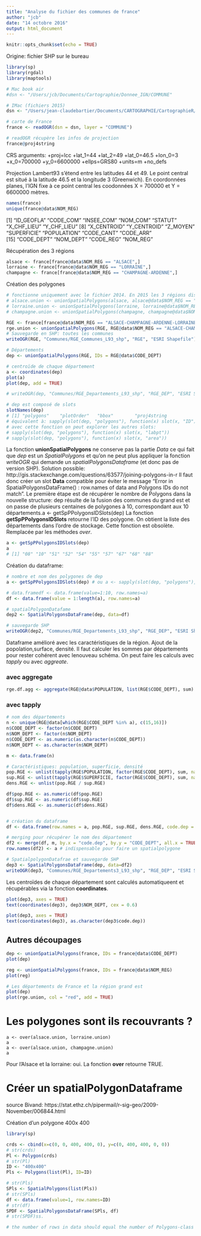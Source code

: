 ```yaml
---
title: "Analyse du fichier des communes de france"
author: "jcb"
date: "14 octobre 2016"
output: html_document
---
```


```r
knitr::opts_chunk$set(echo = TRUE)
```

Origine: fichier SHP sur le bureau
```r
library(sp)
library(rgdal)
library(maptools)

# Mac book air
#dsn <- "/Users/jcb/Documents/Cartographie/Donnee_IGN/COMMUNE"

# IMac (fichiers 2015)
dsn <- "/Users/jean-claudebartier/Documents/CARTOGRAPHIE/CartographieR/IGN_GEOFLA_2015/Fichier_SHP/COMMUNE"

# carte de France
france <- readOGR(dsn = dsn, layer = "COMMUNE")

# readOGR récupère les infos de projection
france@proj4string
```
CRS arguments:
 +proj=lcc +lat_1=44 +lat_2=49 +lat_0=46.5 +lon_0=3 +x_0=700000 +y_0=6600000 +ellps=GRS80
+units=m +no_defs 

Projection Lambert93 s'étend entre les latitudes 44 et 49. Le point central est situé à la latitude 46.5 et la longitude 3 (Greenwich). En coordonnées planes, l'IGN fixe à ce point central les coodonnées X = 700000 et Y = 6600000 mètres.

```r
names(france)
unique(france@data$NOM_REG)

```
[1] "ID_GEOFLA"  "CODE_COM"   "INSEE_COM"  "NOM_COM"    "STATUT"     "X_CHF_LIEU" "Y_CHF_LIEU"
 [8] "X_CENTROID" "Y_CENTROID" "Z_MOYEN"    "SUPERFICIE" "POPULATION" "CODE_CANT"  "CODE_ARR"  
[15] "CODE_DEPT"  "NOM_DEPT"   "CODE_REG"   "NOM_REG" 

Récupération des 3 régions
```r
alsace <- france[france@data$NOM_REG == "ALSACE",]
lorraine <- france[france@data$NOM_REG == "LORRAINE",]
champagne <- france[france@data$NOM_REG == "CHAMPAGNE-ARDENNE",]
```
Création des polygones
```r
# fonctionne uniquement avec le fichier 2014. En 2015 les 3 régions disparaissent...
# alsace.union <- unionSpatialPolygons(alsace, alsace@data$NOM_REG == "ALSACE")
# lorraine.union <- unionSpatialPolygons(lorraine, lorraine@data$NOM_REG == "LORRAINE")
# champagne.union <- unionSpatialPolygons(champagne, champagne@data$NOM_REG == "CHAMPAGNE-ARDENNE")

RGE <- france[france@data$NOM_REG == "ALSACE-CHAMPAGNE-ARDENNE-LORRAINE", ]
rge.union <- unionSpatialPolygons(RGE, RGE@data$NOM_REG == "ALSACE-CHAMPAGNE-ARDENNE-LORRAINE")
# Sauvegarde en SHP: toutes les communes
writeOGR(RGE, "Communes/RGE_Communes_L93_shp", "RGE", "ESRI Shapefile")

# Départements
dep <- unionSpatialPolygons(RGE, IDs = RGE@data$CODE_DEPT) 

# centroïde de chaque département
a <- coordinates(dep)
plot(a)
plot(dep, add = TRUE)

# writeOGR(dep, "Communes/RGE_Departements_L93_shp", "RGE_DEP", "ESRI Shapefile")

# dep est composé de slots
slotNames(dep)
# [1] "polygons"    "plotOrder"   "bbox"        "proj4string
# équivalent à: sapply(slot(dep, "polygons"), function(x) slot(x, "ID"))
# avec cette fonction on peut explorer les autres slots:
# sapply(slot(dep, "polygons"), function(x) slot(x, "labpt"))
# sapply(slot(dep, "polygons"), function(x) slot(x, "area"))

```


La fonction __unionSpatialPolygons__ ne conserve pas la partie _Data_ ce qui fait que _dep_ est un _SpatialPolygons_ et qu'on ne peut plus appliquer la fonction _writeOGR_ qui demande un _spatialPolygonsDataframe_ (et donc pas de version SHP). Solution possible: http://gis.stackexchange.com/questions/63577/joining-polygons-in-r
Il faut donc créer un slot __Data__ compatible pour éviter le message "Error in SpatialPolygonsDataFrame() : row.names of data and Polygons IDs do not match".
Le première étape est de récupérer le nombre de Polygons dans la nouvelle structure: dep résulte de la fusion des communes du grand est et on passe de plusieurs centaines de polygones à 10, correspondant aux 10 départements.a <- getSpPPolygonsIDSlots(dep)
La fonction __getSpPPolygonsIDSlots__ retourne l'ID des polygone. On obtient la liste des départements dans l'ordre de stockage. Cette fonction est obsolète. Remplacée par les méthodes _over_.

```r
a <- getSpPPolygonsIDSlots(dep)
a
# [1] "08" "10" "51" "52" "54" "55" "57" "67" "68" "88"
```

Création du dataframe:
```r
# nombre et nom des polygones de dep
a <- getSpPPolygonsIDSlots(dep) # ou a <- sapply(slot(dep, "polygons"), function(x) slot(x, "ID"))

# data.framedf <- data.frame(value=1:10, row.names=a)
df <- data.frame(value = 1:length(a), row.names=a)

# spatialPolygonDatafame
dep2 <- SpatialPolygonsDataFrame(dep, data=df)

# sauvegarde SHP
writeOGR(dep2, "Communes/RGE_Departements_L93_shp", "RGE_DEP", "ESRI Shapefile")
```

Dataframe amélioré avec les caractéristiques de la région. Ajout de la popolation,surface, densité. Il faut calculer les sommes par départements pour rester cohérent avec lenouveau schéma.
On peut faire les calculs avec _tapply_ ou avec _aggreate_.

### avec aggregate
```r
rge.df.agg <- aggregate(RGE@data$POPULATION, list(RGE$CODE_DEPT), sum)

```

### avec tapply
```r
# nom des départements
n <- unique(RGE@data[which(RGE$CODE_DEPT %in% a), c(15,16)])
n$CODE_DEPT <- factor(n$CODE_DEPT)
n$NOM_DEPT <- factor(n$NOM_DEPT)
n$CODE_DEPT <- as.numeric(as.character(n$CODE_DEPT))
n$NOM_DEPT <- as.character(n$NOM_DEPT)

m <- data.frame(n)

# Caractéristiques: population, superficie, densité
pop.RGE <- unlist(tapply(RGE$POPULATION, factor(RGE$CODE_DEPT), sum, na.rm = TRUE))
sup.RGE <- unlist(tapply(RGE$SUPERFICIE, factor(RGE$CODE_DEPT), sum, na.rm = TRUE))
dens.RGE <- unlist(pop.RGE / sup.RGE)

df$pop.RGE <- as.numeric(df$pop.RGE)
df$sup.RGE <- as.numeric(df$sup.RGE)
df$dens.RGE <- as.numeric(df$dens.RGE)


# création du dataframe
df <- data.frame(row.names = a, pop.RGE, sup.RGE, dens.RGE, code.dep = as.integer(a))

# merging pour récupérer le nom des département
df2 <- merge(df, m, by.x = "code.dep", by.y = "CODE_DEPT", all.x = TRUE)
row.names(df2) <- a # indispensable pour faire un spatialpolygone

# SpatialpolygonDatafrae et sauvegarde SHP
dep3 <- SpatialPolygonsDataFrame(dep, data=df2)
writeOGR(dep3, "Communes/RGE_Departements3_L93_shp", "RGE_DEP", "ESRI Shapefile")
```

Les centroïdes de chaque département sont calculés automatiqueent et récupérables via la fonction __coordinates__.
```r
plot(dep3, axes = TRUE)
text(coordinates(dep3), dep3$NOM_DEPT, cex = 0.6)

plot(dep3, axes = TRUE)
text(coordinates(dep3), as.character(dep3$code.dep))

```

Autres découpages
-----------------
```r
dep <- unionSpatialPolygons(france, IDs = france@data$CODE_DEPT)
plot(dep)

reg <- unionSpatialPolygons(france, IDs = france@data$NOM_REG)
plot(reg)

# Les départements de France et la région grand est
plot(dep)
plot(rge.union, col = "red", add = TRUE)

```


Les polygones sont ils recouvrants ?
=====================================

```{}
a <- over(alsace.union, lorraine.union)
a
a <- over(alsace.union, champagne.union)
a
```
Pour l'Alsace et la lorraine: oui. La fonction __over__ retourne TRUE.

Créer un spatialPolygonDataframe
================================

source Bivand: https://stat.ethz.ch/pipermail/r-sig-geo/2009-November/006844.html

Création d'un polygone 400x 400
```r
library(sp)

crds <- cbind(x=c(0, 0, 400, 400, 0), y=c(0, 400, 400, 0, 0))
# str(crds)
Pl <- Polygon(crds)
# str(Pl)
ID <- "400x400"
Pls <- Polygons(list(Pl), ID=ID)

# str(Pls)
SPls <- SpatialPolygons(list(Pls))
# str(SPls)
df <- data.frame(value=1, row.names=ID)
# str(df)
SPDF <- SpatialPolygonsDataFrame(SPls, df)
# str(SPDF)ss.

# the number of rows in data should equal the number of Polygons-class objects
```


